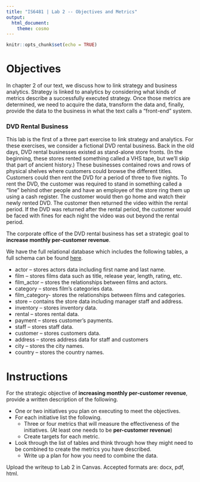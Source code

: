 ```yaml
---
title: "IS6481 | Lab 2 -- Objectives and Metrics"
output:
  html_document:
    theme: cosmo
---
```


```r
knitr::opts_chunk$set(echo = TRUE)
```

# Objectives
In chapter 2 of our text, we discuss how to link strategy and business analytics. Strategy is linked to analytics by considering what kinds of metrics describe a successfully executed strategy. Once those metrics are determined, we need to acquire the data, transform the data and, finally, provide the data to the business in what the text calls a "front-end" system.

### DVD Rental Business
This lab is the first of a three part exercise to link strategy and analytics. For these exercises, we consider a fictional DVD rental business. Back in the old days, DVD rental businesses existed as stand-alone store fronts. (In the beginning, these stores rented something called a VHS tape, but we'll skip that part of ancient history.) These businesses contained rows and rows of physical shelves where customers could browse the different titles. Customers could then rent the DVD for a period of three to five nights. To rent the DVD, the customer was required to stand in something called a "line" behind other people and have an employee of the store ring them up using a cash register. The customer would then go home and watch their newly rented DVD. The customer then returned the video within the rental period. If the DVD was returned after the rental period, the customer would be faced with fines for each night the video was out beyond the rental period.

The corporate office of the DVD rental business has set a strategic goal to **increase monthly per-customer revenue**.

We have the full relational database which includes the following tables, a full schema can be found [here](http://www.postgresqltutorial.com/postgresql-sample-database/).

* actor – stores actors data including first name and last name.
* film – stores films data such as title, release year, length, rating, etc.
* film_actor – stores the relationships between films and actors.
* category – stores film’s categories data.
* film_category- stores the relationships between films and categories.
* store – contains the store data including manager staff and address.
* inventory – stores inventory data.
* rental – stores rental data.
* payment – stores customer’s payments.
* staff – stores staff data.
* customer – stores customers data.
* address – stores address data for staff and customers
* city – stores the city names.
* country – stores the country names.

# Instructions
For the strategic objective of **increasing monthly per-customer revenue**, provide a written description of the following.

* One or two initiatives you plan on executing to meet the objectives.
* For each initiative list the following.
    * Three or four metrics that will measure the effectiveness of the initiatives. (At least one needs to be **per-customer revenue**)
    * Create targets for each metric.
* Look through the list of tables and think through how they might need to be combined to create the metrics you have described.
    * Write up a plan for how you need to combine the data.

Upload the writeup to Lab 2 in Canvas. Accepted formats are: docx, pdf, html.